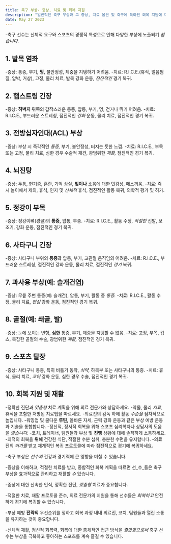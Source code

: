 ```yaml
---
title: 축구 부상- 증상, 치료 및 회복 지원
description: "일반적인 축구 부상과 그 증상, 치료 옵션 및 축구에 특화된 회복 지원에 대한 개요를 제공합니다."
date: May 27 2023
---
```

-축구 선수는 신체적 요구와 스포츠의 경쟁적 특성으로 인해 다양한 부상에 노출되기 _쉽습니다._ 




## 1. 발목 염좌
-증상: 통증, 부기, **멍,** 불안정성, 체중을 지탱하기 어려움.
-치료: R.I.C.E.(휴식, 얼음찜질, 압박, 거상), 고정, 물리 치료, 발목 강화 운동, _점진적인_ 경기 복귀.

## 2. 햄스트링 긴장
-증상: **허벅지** 뒤쪽의 갑작스러운 통증, 압통, 부기, 멍, 걷거나 뛰기 어려움.
-치료: R.I.C.E., 부드러운 스트레칭, 점진적인 _강화_ 운동, 물리 치료, 점진적인 경기 복귀.

## 3. 전방십자인대(ACL) 부상
-증상: 부상 시 즉각적인 _통증,_ 부기, 불안정성, 터지는 듯한 느낌.
-치료: R.I.C.E., 부목 또는 고정, 물리 치료, 심한 경우 수술적 재건, 광범위한 _재활,_ 점진적인 경기 복귀.

## 4. 뇌진탕
-증상: 두통, 현기증, 혼란, 기억 상실, **빛이나** 소음에 대한 민감성, 메스꺼움.
-치료: 즉시 놀이에서 제외, 휴식, 인지 및 _신체적_ 휴식, 점진적인 활동 복귀, 의학적 평가 및 허가.

## 5. 정강이 부목
-증상: 정강이뼈(경골)의 **통증,** 압통, 부종.
-치료: R.I.C.E., 활동 수정, _적절한_ 신발, 보조기, 강화 운동, 점진적인 경기 복귀.

## 6. 사타구니 긴장
-증상: 사타구니 부위의 **통증과** 압통, 부기, 고관절 움직임의 어려움.
-치료: R.I.C.E., 부드러운 스트레칭, 점진적인 강화 운동, 물리 치료, 점진적인 _경기_ 복귀.

## 7. 과사용 부상(예: 슬개건염)
-증상: 무릎 주변 통증(예: 슬개건), 압통, 부기, 활동 중 _통증._
-치료: R.I.C.E., 활동 수정, 물리 치료, _편심_ 강화 운동, 점진적인 경기 복귀.

## 8. 골절(예: 쇄골, 발)
-증상: 눈에 보이는 변형, **심한** 통증, 부기, 체중을 지탱할 수 없음.
-치료: 고정, 부목, 깁스, 복잡한 골절의 수술, 광범위한 _재활,_ 점진적인 경기 복귀.

## 9. 스포츠 탈장
-증상: 사타구니 통증, 특히 비틀기 동작, _쇠약,_ 하복부 또는 사타구니의 통증.
-치료: 휴식, 물리 치료, _코어_ 강화 운동, 심한 경우 수술, 점진적인 경기 복귀.

## 10. 회복 지원 및 재활
-정확한 진단과 _맞춤형_ 치료 계획을 위해 의료 전문가와 상담하세요.
-약물, 물리 _치료,_ 휴식을 포함한 처방된 치료법을 따르세요.
-의료진의 감독 하에 활동 _수준을_ 점차적으로 높입니다.
-워밍업 및 쿨다운 **루틴,** 올바른 자세, 근력 강화 운동과 같은 부상 예방 운동과 기술을 통합합니다.
-정신적, 정서적 회복을 위해 스포츠 심리학자나 상담사의 도움을 _받습니다._
-코치, 트레이너, 팀원들과 부상 및 **진행** 상황에 대해 솔직하게 소통하세요.
-최적의 회복을 **위해** 건강한 식단, 적절한 수분 섭취, 충분한 수면을 유지합니다.
-의료진의 _허가를_ 받고 체계적인 복귀 프로토콜에 따라 점진적으로 경기에 복귀하세요.


-축구 부상은 _선수의_ 건강과 경기력에 큰 영향을 미칠 수 있습니다. 



-증상을 이해하고, 적절한 치료를 받고, 종합적인 회복 계획을 따르면 선_수_들은 축구 부상을 효과적으로 관리하고 재활할 _수_ 있습니다. 



-증상에 대한 신속한 인식, 정확한 진단, _맞춤형_ 치료가 중요합니다. 



-적절한 치료, 재활 프로토콜 준수, 의료 전문가의 지원을 통해 선수들은 _회복하고_ 안전하게 경기에 복귀할 수 있습니다. 



-부상 예방 **전략의** 우선순위를 정하고 회복 과정 내내 의료진, 코치, 팀원들과 열린 소통을 유지하는 것이 중요합니다. 



-신체적 재활, 정신적 회복력, 회복에 대한 총체적인 접근 방식을 _결합함으로써_ 축구 선수는 부상을 극복하고 좋아하는 스포츠를 계속 즐길 수 있습니다. 



